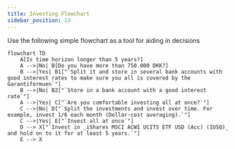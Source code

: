 ```yaml
---
title: Investing Flowchart
sidebar_position: 13
---
```


Use the following simple flowchart as a tool for aiding in decisions
<br />

```mermaid
flowchart TD
    A[Is time horizon longer than 5 years?]
    A -->|No| B[Do you have more than 750.000 DKK?]
    B -->|Yes| B1["`Split it and store in several bank accounts with good interest rates to make sure you all is covered by the Garantiformuen`"]
    B -->|No| B2["`Store in a bank account with a good interest rate`"]
    A -->|Yes| C["`Are you comfortable investing all at once?`"]
    C -->|No| D["`Split the investments and invest over time. For example, invest 1/6 each month (Dollar-cost averaging).`"]
    C -->|Yes| E["`Invest all at once`"]
    D --> X["`Invest in _iShares MSCI ACWI UCITS ETF USD (Acc) (IUSQ)_ and hold on to it for at least 5 years.`"]
    E --> X
```
